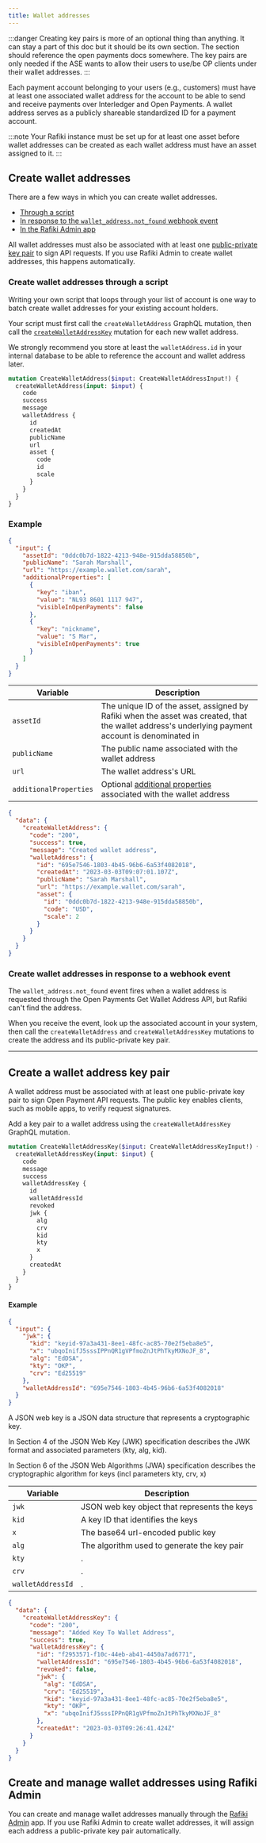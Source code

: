 ```yaml
---
title: Wallet addresses
---
```



:::danger
Creating key pairs is more of an optional thing than anything. It can stay a part of this doc but it should be its own section. The section should reference the open payments docs somewhere. The key pairs are only needed if the ASE wants to allow their users to use/be OP clients under their wallet addresses.
:::

Each payment account belonging to your users (e.g., customers) must have at least one associated wallet address for the account to be able to send and receive payments over Interledger and Open Payments. A wallet address serves as a publicly shareable standardized ID for a payment account.

:::note
Your Rafiki instance must be set up for at least one asset before wallet addresses can be created as each wallet address must have an asset assigned to it.
:::

## Create wallet addresses

There are a few ways in which you can create wallet addresses.

- [Through a script](#create-wallet-addresses-through-a-script)
- [In response to the `wallet_address.not_found` webhook event](#create-wallet-addresses-in-response-to-a-webhook-event)
- [In the Rafiki Admin app](#create-and-manage-wallet-addresses-using-rafiki-admin)

All wallet addresses must also be associated with at least one [public-private key pair](#create-a-wallet-address-key-pair) to sign API requests. If you use Rafiki Admin to create wallet addresses, this happens automatically.

### Create wallet addresses through a script

Writing your own script that loops through your list of account is one way to batch create wallet addresses for your existing account holders.

Your script must first call the `createWalletAddress` GraphQL mutation, then call the [`createWalletAddressKey`](#create-a-wallet-address-key-pair) mutation for each new wallet address.

We strongly recommend you store at least the `walletAddress.id` in your internal database to be able to reference the account and wallet address later.

<CodeBlock title="createWalletAddress mutation">

```graphql
mutation CreateWalletAddress($input: CreateWalletAddressInput!) {
  createWalletAddress(input: $input) {
    code
    success
    message
    walletAddress {
      id
      createdAt
      publicName
      url
      asset {
        code
        id
        scale
      }
    }
  }
}
```

</CodeBlock>

### Example

<CodeBlock title="Example JSON request">

```json
{
  "input": {
    "assetId": "0ddc0b7d-1822-4213-948e-915dda58850b",
    "publicName": "Sarah Marshall",
    "url": "https://example.wallet.com/sarah",
    "additionalProperties": [
      {
        "key": "iban",
        "value": "NL93 8601 1117 947",
        "visibleInOpenPayments": false
      },
      {
        "key": "nickname",
        "value": "S Mar",
        "visibleInOpenPayments": true
      }
    ]
  }
}
```

</CodeBlock>

| Variable               | Description                                                                                                                                       |
| ---------------------- | ------------------------------------------------------------------------------------------------------------------------------------------------- |
| `assetId`              | The unique ID of the asset, assigned by Rafiki when the asset was created, that the wallet address's underlying payment account is denominated in |
| `publicName`           | The public name associated with the wallet address                                                                                                |
| `url`                  | The wallet address's URL                                                                                                                          |
| `additionalProperties` | Optional [additional properties](/apis/graphql/backend/inputobjects/#additionalpropertyinput) associated with the wallet address                  |

<CodeBlock title="Example JSON response">

```json
{
  "data": {
    "createWalletAddress": {
      "code": "200",
      "success": true,
      "message": "Created wallet address",
      "walletAddress": {
        "id": "695e7546-1803-4b45-96b6-6a53f4082018",
        "createdAt": "2023-03-03T09:07:01.107Z",
        "publicName": "Sarah Marshall",
        "url": "https://example.wallet.com/sarah",
        "asset": {
          "id": "0ddc0b7d-1822-4213-948e-915dda58850b",
          "code": "USD",
          "scale": 2
        }
      }
    }
  }
}
```

</CodeBlock>

### Create wallet addresses in response to a webhook event

The `wallet_address.not_found` event fires when a wallet address is requested through the Open Payments Get Wallet Address API, but Rafiki can't find the address.

When you receive the event, look up the associated account in your system, then call the `createWalletAddress` and `createWalletAddressKey` mutations to create the address and its public-private key pair.

---

## Create a wallet address key pair

A wallet address must be associated with at least one public-private key pair to sign Open Payment API requests. The public key enables clients, such as mobile apps, to verify request signatures.

Add a key pair to a wallet address using the `createWalletAddressKey` GraphQL mutation.

<CodeBlock title='createWalletAddressKey mutation'>

```graphql
mutation CreateWalletAddressKey($input: CreateWalletAddressKeyInput!) {
  createWalletAddressKey(input: $input) {
    code
    message
    success
    walletAddressKey {
      id
      walletAddressId
      revoked
      jwk {
        alg
        crv
        kid
        kty
        x
      }
      createdAt
    }
  }
}
```

</CodeBlock>

#### Example

<CodeBlock title="Example JSON request">

```json
{
  "input": {
    "jwk": {
      "kid": "keyid-97a3a431-8ee1-48fc-ac85-70e2f5eba8e5",
      "x": "ubqoInifJ5sssIPPnQR1gVPfmoZnJtPhTkyMXNoJF_8",
      "alg": "EdDSA",
      "kty": "OKP",
      "crv": "Ed25519"
    },
    "walletAddressId": "695e7546-1803-4b45-96b6-6a53f4082018"
  }
}
```

</CodeBlock>

A JSON web key is a JSON data structure that represents a cryptographic key.

In <LinkOut href='https://datatracker.ietf.org/doc/html/rfc7517#section-4'>
  Section 4
</LinkOut> of the JSON Web Key (JWK) specification describes the JWK format and associated
parameters (kty, alg, kid).

In <LinkOut href='https://datatracker.ietf.org/doc/html/rfc7518#section-6'>
  Section 6
</LinkOut> of the JSON Web Algorithms (JWA) specification describes the cryptographic
algorithm for keys (incl parameters kty, crv, x)

| Variable          | Description                                  |
| ----------------- | -------------------------------------------- |
| `jwk`             | JSON web key object that represents the keys |
| `kid`             | A key ID that identifies the keys            |
| `x`               | The base64 url-encoded public key            |
| `alg`             | The algorithm used to generate the key pair  |
| `kty`             | .                                            |
| `crv`             | .                                            |
| `walletAddressId` | .                                            |

<CodeBlock title='Example JSON response'>

```json
{
  "data": {
    "createWalletAddressKey": {
      "code": "200",
      "message": "Added Key To Wallet Address",
      "success": true,
      "walletAddressKey": {
        "id": "f2953571-f10c-44eb-ab41-4450a7ad6771",
        "walletAddressId": "695e7546-1803-4b45-96b6-6a53f4082018",
        "revoked": false,
        "jwk": {
          "alg": "EdDSA",
          "crv": "Ed25519",
          "kid": "keyid-97a3a431-8ee1-48fc-ac85-70e2f5eba8e5",
          "kty": "OKP",
          "x": "ubqoInifJ5sssIPPnQR1gVPfmoZnJtPhTkyMXNoJF_8"
        },
        "createdAt": "2023-03-03T09:26:41.424Z"
      }
    }
  }
}
```

</CodeBlock>

## Create and manage wallet addresses using Rafiki Admin

You can create and manage wallet addresses manually through the [Rafiki Admin](/admin/admin-user-guide#create-wallet-address) app. If you use Rafiki Admin to create wallet addresses, it will assign each address a public-private key pair automatically.
